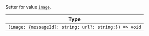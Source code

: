 Setter for value [`image`](../../../contexts/message_input_context.mdx#image).

| Type |
| - |
| `(image: {messageId?: string; url?: string;}) => void` |
